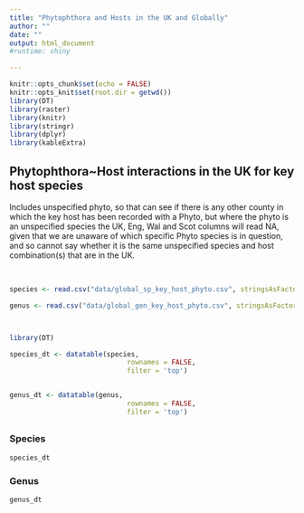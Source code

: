 ```yaml
---
title: "Phytophthora and Hosts in the UK and Globally"
author: ""
date: "" 
output: html_document 
#runtime: shiny

---
```


```r
knitr::opts_chunk$set(echo = FALSE)
knitr::opts_knit$set(root.dir = getwd())
library(DT)
library(raster)
library(knitr)
library(stringr)
library(dplyr)
library(kableExtra)
```


## Phytophthora~Host interactions in the UK for key host species


Includes unspecified phyto, so that can see if there is any other county in which the key host has been recorded with a Phyto, but where the phyto is an unspecified species the UK, Eng, Wal and Scot columns will read NA, given that we are unaware of which specific Phyto species is in question, and so cannot say whether it is the same unspecified species and host combination(s) that are in the UK.


<br>


```r


species <- read.csv("data/global_sp_key_host_phyto.csv", stringsAsFactors = FALSE)

genus <- read.csv("data/global_gen_key_host_phyto.csv", stringsAsFactors = FALSE)




```

  

```r
library(DT)

species_dt <- datatable(species,
                             rownames = FALSE,
                             filter = 'top')


genus_dt <- datatable(genus,
                             rownames = FALSE,
                             filter = 'top')

```

## {.tabset}

### Species{.tabset .col-leftmid}
```r
species_dt   
```
##### {-}

### {-}

### Genus{.tabset .col-leftmid}
```r
genus_dt   
```


##### {-}

### {-}

## {-}




<br>


